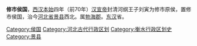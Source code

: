 '''修市侯国'''，[[西汉|西汉]][[本始|本始]]四年（前70年）[[汉宣帝|汉宣帝]]封清河纲王子刘寅为修市原侯，置修市侯国，治今[[河北省|河北省]][[景县|景县]]西北。属[[勃海郡|勃海郡]]。[[东汉|东汉]]省。 

{{汉朝行政区划小作品}}
[[Category:侯国|Category:侯国]] 
[[Category:河北古代行政区划|Category:河北古代行政区划]]
[[Category:衡水行政区划史|Category:衡水行政区划史]]
[[Category:景县|Category:景县]]